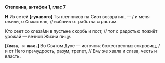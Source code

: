 **Степенна, антифон 1, глас 7**

**Н** Из сетей **[**лукавого**]** Ты пленников на Сион возвратил, — / и меня оживи, о Спаситель, // избавив от рабства страстям.

Кто сеет со слеза́ми в пустыне скорбь и пост, // тот с радостью пожнёт урожай — вечной Жизни пищу.

**[`Слава, и ныне.`]** Во Святом Духе — источник божественных сокровищ, / и от Него премудрость, разум, трепет, // Ему же хвала и слава, честь и власть.
